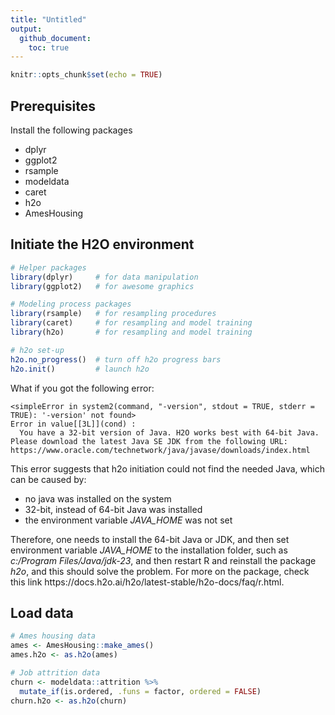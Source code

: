 ```yaml
---
title: "Untitled"
output:
  github_document:
    toc: true
---
```


```r
knitr::opts_chunk$set(echo = TRUE)
```

## Prerequisites

Install the following packages

- dplyr
- ggplot2
- rsample
- modeldata
- caret
- h2o
- AmesHousing


## Initiate the H2O environment

```r
# Helper packages
library(dplyr)     # for data manipulation
library(ggplot2)   # for awesome graphics

# Modeling process packages
library(rsample)   # for resampling procedures
library(caret)     # for resampling and model training
library(h2o)       # for resampling and model training

# h2o set-up 
h2o.no_progress()  # turn off h2o progress bars
h2o.init()         # launch h2o
```


What if you got the following error:

```
<simpleError in system2(command, "-version", stdout = TRUE, stderr = TRUE): '-version' not found>
Error in value[[3L]](cond) : 
  You have a 32-bit version of Java. H2O works best with 64-bit Java.
Please download the latest Java SE JDK from the following URL:
https://www.oracle.com/technetwork/java/javase/downloads/index.html
```

This error suggests that h2o initiation could not find the needed Java,
which can be caused by:

- no java was installed on the system
- 32-bit, instead of 64-bit Java was installed
- the environment variable *JAVA_HOME* was not set

Therefore, one needs to install the 64-bit Java or JDK, and then set environment
variable *JAVA_HOME* to the installation folder, such as 
*c:/Program Files/Java/jdk-23*, and then restart R and reinstall the package
*h2o*, and this should solve the problem. For more on the package, check this
link https://docs.h2o.ai/h2o/latest-stable/h2o-docs/faq/r.html.


## Load data

```r
# Ames housing data
ames <- AmesHousing::make_ames()
ames.h2o <- as.h2o(ames)

# Job attrition data
churn <- modeldata::attrition %>% 
  mutate_if(is.ordered, .funs = factor, ordered = FALSE)
churn.h2o <- as.h2o(churn)
```



